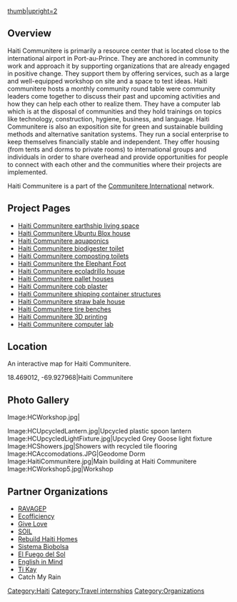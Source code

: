 {{Organization
| Organization_logo   = 
| Organization_name   = Haiti Communitere
| Organization_type   = Nonprofit
| founded_date      = 2010
| founders           = Sam Bloch & Jimmy Levi
| location          = Port-au-Prince, Haiti
| area_served       = Haiti
| focus             = 
| methods            = 
| homepage          = haiti.communitere.org
| partner           =
}}

[[File:HCMainGate.jpeg|thumb|upright=2]]

==Overview==
Haiti Communitere is primarily a resource center that is located close to the international airport in Port-au-Prince. They are anchored in community work and approach it by supporting organizations that are already engaged in positive change. They support them by offering services, such as a large and well-equipped workshop on site and a space to test ideas. Haiti communitere hosts a monthly community round table were community leaders come together to discuss their past and upcoming activities and how they can help each other to realize them. They have a computer lab which is at the disposal of communities and they hold trainings on topics like technology, construction, hygiene, business, and language. Haiti Communitere is also an exposition site for green and sustainable building methods and alternative sanitation systems. They run a social enterprise to keep themselves financially stable and independent. They offer housing (from tents and dorms to private rooms) to international groups and individuals in order to share overhead and provide opportunities for people to connect with each other and the communities where their projects are implemented.

Haiti Communitere is a part of the [[Communitere International]] network.

==Project Pages==
*[[Haiti Communitere earthship living space]]
*[[Haiti Communitere Ubuntu Blox house]]
*[[Haiti Communitere aquaponics]]
*[[Haiti Communitere biodigester toilet]]
*[[Haiti Communitere composting toilets]]
*[[Haiti Communitere the Elephant Foot]]
*[[Haiti Communitere ecoladrillo house]]
*[[Haiti Communitere pallet houses]]
*[[Haiti Communitere cob plaster]]
*[[Haiti Communitere shipping container structures]]
*[[Haiti Communitere straw bale house]]
*[[Haiti Communitere tire benches]]
*[[Haiti Communitere 3D printing]]
*[[Haiti Communitere computer lab]]

==Location==
An interactive map for Haiti Communitere. 

<display_points type="hybrid" center="18.574165, -72.281779" zoom="20" width="500" height="500">
18.469012, -69.927968|Haiti Communitere

</display_points>

==Photo Gallery==

<gallery widths=800>
Image:HCWorkshop.jpg|
</gallery>

<gallery widths=200>
Image:HCUpcycledLantern.jpg|Upcycled plastic spoon lantern
Image:HCUpcycledLightFixture.jpg|Upcycled Grey Goose light fixture
Image:HCShowers.jpg|Showers with recycled tile flooring
Image:HCAccomodations.JPG|Geodome Dorm
Image:HaitiCommunitere.jpg|Main building at Haiti Communitere
Image:HCWorkshop5.jpg|Workshop
</gallery>

==Partner Organizations==
*[[RAVAGEP]]
*[https://www.ecofficiency.org Ecofficiency]
*[https://www.givelove.org/ Give Love]
*[https://www.oursoil.org/ SOIL]
*[http://www.rebuildhaitihomes.org/ Rebuild Haiti Homes]
*[http://sistemabiobolsa.com/en/ Sistema Biobolsa]
*[https://sites.google.com/a/elfuegodelsol.com/elfuego/ El Fuego del Sol]
*[http://englishinmindinstitute.org/ English in Mind]
*[http://www.tikayhaiti.org/ Ti Kay]
*Catch My Rain


[[Category:Haiti]]
[[Category:Travel internships]]
[[Category:Organizations]]